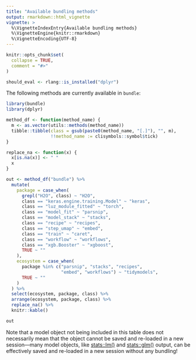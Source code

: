```yaml
---
title: "Available bundling methods"
output: rmarkdown::html_vignette
vignette: >
  %\VignetteIndexEntry{Available bundling methods}
  %\VignetteEngine{knitr::rmarkdown}
  %\VignetteEncoding{UTF-8}
---
```


```r
knitr::opts_chunk$set(
  collapse = TRUE,
  comment = "#>"
)

should_eval <- rlang::is_installed("dplyr")
```

The following methods are currently available in `bundle`: 

```r
library(bundle)
library(dplyr)

method_df <- function(method_name) {
  m <- as.vector(utils::methods(method_name))
  tibble::tibble(class = gsub(paste0(method_name, "[.]"), "", m),
                 !!method_name := clisymbols::symbol$tick)
}

replace_na <- function(x) {
  x[is.na(x)] <- " "
  x
}

out <- method_df("bundle") %>% 
  mutate(
    package = case_when(
      grepl("H2O", class) ~ "H2O",
      class == "keras.engine.training.Model" ~ "keras",
      class == "luz_module_fitted" ~ "torch",
      class == "model_fit" ~ "parsnip",
      class == "model_stack" ~ "stacks",
      class == "recipe" ~ "recipes",
      class == "step_umap" ~ "embed",
      class == "train" ~ "caret",
      class == "workflow" ~ "workflows",
      class == "xgb.Booster" ~ "xgboost",
      TRUE ~ ""
    ),
    ecosystem = case_when(
      package %in% c("parsnip", "stacks", "recipes", 
                     "embed", "workflows") ~ "tidymodels",
      TRUE ~ ""
    )
  ) %>%
  select(ecosystem, package, class) %>%
  arrange(ecosystem, package, class) %>%
  replace_na() %>%
  knitr::kable()

out
```

Note that a model object not being included in this table does not necessarily mean that the object cannot be saved and re-loaded in a new session---many model objects, like [stats::lm()](https://stat.ethz.ch/R-manual/R-devel/library/stats/html/lm.html) and [stats::glm()](https://stat.ethz.ch/R-manual/R-devel/library/stats/html/glm.html) output, can be effectively saved and re-loaded in a new session without any bundling!
